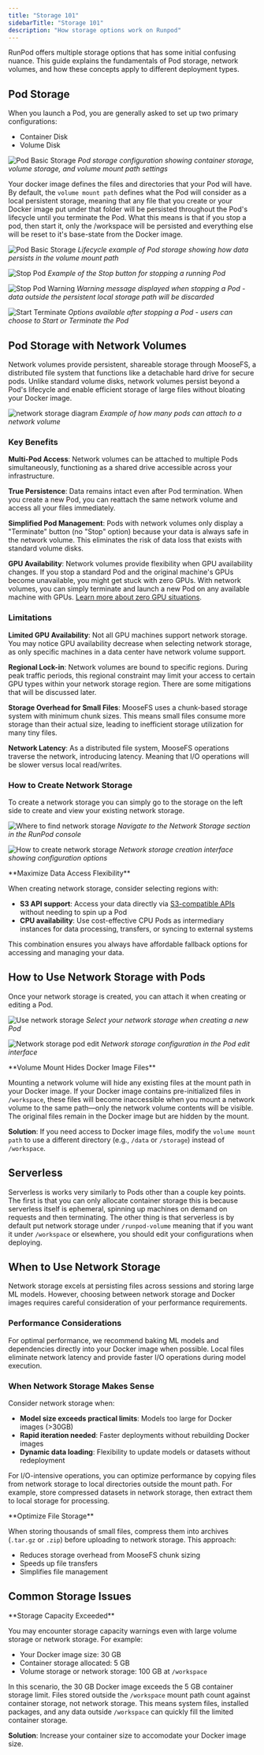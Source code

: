 ```yaml
---
title: "Storage 101"
sidebarTitle: "Storage 101"
description: "How storage options work on Runpod"
---
```


RunPod offers multiple storage options that has some initial confusing nuance. This guide explains the fundamentals of Pod storage, network volumes, and how these concepts apply to different deployment types.

## Pod Storage
When you launch a Pod, you are generally asked to set up two primary configurations:
- Container Disk
- Volume Disk

![Pod Basic Storage](/images/pod-basic-storage.png) 
*Pod storage configuration showing container storage, volume storage, and volume mount path settings*

Your docker image defines the files and directories that your Pod will have. By default, the `volume mount path` defines what the Pod will consider as a local persistent storage, meaning that any file that you create or your Docker image put under that folder will be persisted throughout the Pod's lifecycle until you terminate the Pod. What this means is that if you stop a pod, then start it, only the /workspace will be persisted and everything else will be reset to it's base-state from the Docker image.

![Pod Basic Storage](/images/pod-diagram-storage-basic.png) 
*Lifecycle example of Pod storage showing how data persists in the volume mount path*

![Stop Pod](/images/stop-pod.png) 
*Example of the Stop button for stopping a running Pod*

![Stop Pod Warning](/images/stop-pod-warning.png) 
*Warning message displayed when stopping a Pod - data outside the persistent local storage path will be discarded*

![Start Terminate](/images/start-terminate.png) 
*Options available after stopping a Pod - users can choose to Start or Terminate the Pod*



## Pod Storage with Network Volumes

Network volumes provide persistent, shareable storage through MooseFS, a distributed file system that functions like a detachable hard drive for secure pods. Unlike standard volume disks, network volumes persist beyond a Pod's lifecycle and enable efficient storage of large files without bloating your Docker image.

![network storage diagram](/images/network-storage-diagram.png) 
*Example of how many pods can attach to a network volume*

### Key Benefits

**Multi-Pod Access**: Network volumes can be attached to multiple Pods simultaneously, functioning as a shared drive accessible across your infrastructure.

**True Persistence**: Data remains intact even after Pod termination. When you create a new Pod, you can reattach the same network volume and access all your files immediately.

**Simplified Pod Management**: Pods with network volumes only display a "Terminate" button (no "Stop" option) because your data is always safe in the network volume. This eliminates the risk of data loss that exists with standard volume disks.

**GPU Availability**: Network volumes provide flexibility when GPU availability changes. If you stop a standard Pod and the original machine's GPUs become unavailable, you might get stuck with zero GPUs. With network volumes, you can simply terminate and launch a new Pod on any available machine with GPUs. [Learn more about zero GPU situations](/references/faq#why-do-i-have-zero-gpus-assigned-to-my-pod).

### Limitations

**Limited GPU Availability**: Not all GPU machines support network storage. You may notice GPU availability decrease when selecting network storage, as only specific machines in a data center have network volume support.

**Regional Lock-in**: Network volumes are bound to specific regions. During peak traffic periods, this regional constraint may limit your access to certain GPU types within your network storage region. There are some mitigations that will be discussed later.

**Storage Overhead for Small Files**: MooseFS uses a chunk-based storage system with minimum chunk sizes. This means small files consume more storage than their actual size, leading to inefficient storage utilization for many tiny files.

**Network Latency**: As a distributed file system, MooseFS operations traverse the network, introducing latency. Meaning that I/O operations will be slower versus local read/writes.

### How to Create Network Storage

To create a network storage you can simply go to the  storage  on the left side to create and view your existing network storage.

![Where to find network storage](/images/where-to-find-network-storage.png)
*Navigate to the Network Storage section in the RunPod console*

![How to create network storage](/images/how-to-create-network-storage.png)
*Network storage creation interface showing configuration options*

<Tip>
**Maximize Data Access Flexibility**

When creating network storage, consider selecting regions with:
- **S3 API support**: Access your data directly via [S3-compatible APIs](/serverless/storage/s3-api) without needing to spin up a Pod
- **CPU availability**: Use cost-effective CPU Pods as intermediary instances for data processing, transfers, or syncing to external systems

This combination ensures you always have affordable fallback options for accessing and managing your data.
</Tip>

## How to Use Network Storage with Pods

Once your network storage is created, you can attach it when creating or editing a Pod.

![Use network storage](/images/use-network-storage.png)
*Select your network storage when creating a new Pod*

![Network storage pod edit](/images/network-storage-pod-edit.png)
*Network storage configuration in the Pod edit interface*

<Warning>
**Volume Mount Hides Docker Image Files**

Mounting a network volume will hide any existing files at the mount path in your Docker image. If your Docker image contains pre-initialized files in `/workspace`, these files will become inaccessible when you mount a network volume to the same path—only the network volume contents will be visible. The original files remain in the Docker image but are hidden by the mount.

**Solution**: If you need access to Docker image files, modify the `volume mount path` to use a different directory (e.g., `/data` or `/storage`) instead of `/workspace`.
</Warning>

## Serverless

Serverless is works very similarly to Pods other than a couple key points. The first is that you can only allocate container storage this is  because serverless itself is ephemeral, spinning up machines on demand on requests and then terminating. The other thing is that serverless is by default put network storage under `/runpod-volume` meaning that if you want it  under `/workspace` or elsewhere, you should edit your configurations when deploying.


## When to Use Network Storage

Network storage excels at persisting files across sessions and storing large ML models. However, choosing between network storage and Docker images requires careful consideration of your performance requirements.

### Performance Considerations

For optimal performance, we recommend baking ML models and dependencies directly into your Docker image when possible. Local files eliminate network latency and provide faster I/O operations during model execution.

### When Network Storage Makes Sense

Consider network storage when:
- **Model size exceeds practical limits**: Models too large for Docker images (>30GB)
- **Rapid iteration needed**: Faster deployments without rebuilding Docker images
- **Dynamic data loading**: Flexibility to update models or datasets without redeployment

For I/O-intensive operations, you can optimize performance by copying files from network storage to local directories outside the mount path. For example, store compressed datasets in network storage, then extract them to local storage for processing.

<Tip>
**Optimize File Storage**

When storing thousands of small files, compress them into archives (`.tar.gz` or `.zip`) before uploading to network storage. This approach:
- Reduces storage overhead from MooseFS chunk sizing
- Speeds up file transfers
- Simplifies file management
</Tip>


## Common Storage Issues

<Warning>
**Storage Capacity Exceeded**

You may encounter storage capacity warnings even with large volume storage or network storage. For example:
- Your Docker image size: 30 GB
- Container storage allocated: 5 GB  
- Volume storage or network storage: 100 GB at `/workspace`

In this scenario, the 30 GB Docker image exceeds the 5 GB container storage limit. Files stored outside the `/workspace` mount path count against container storage, not network storage. This means system files, installed packages, and any data outside `/workspace` can quickly fill the limited container storage.

**Solution**: Increase your container size to accomodate your Docker image size.
</Warning> 